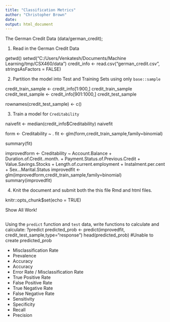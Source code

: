 ---
title: "Classification Metrics"
author: "Christopher Brown"
date: 
output: html_document
---

The German Credit Data (data/german_credit); 

1. Read in the German Credit Data

getwd()
setwd("C:/Users/Venkatesh/Documents/Machine Learning/tmp/CSX460/data")
credit_info <- read.csv("german_credit.csv", stringsAsFactors = FALSE)

2. Partition the model into Test and Training Sets using only `base::sample` 

credit_train_sample <- credit_info[1:900,]
credit_train_sample
credit_test_sample <- credit_info[901:1000,]
credit_test_sample

rownames(credit_test_sample) <- c()

3. Train a model for `Creditability` 

naivefit <- median(credit_info$Creditability)
naivefit


form <- Creditability ~ .
fit <- glm(form,credit_train_sample,family=binomial)

summary(fit)

improvedform <- Creditability ~ Account.Balance + Duration.of.Credit..month. + Payment.Status.of.Previous.Credit + Value.Savings.Stocks + Length.of.current.employment + Instalment.per.cent + Sex...Marital.Status
improvedfit <- glm(improvedform,credit_train_sample,family=binomial)
summary(improvedfit)


4. Knit the document and submit both the this file Rmd and html files.

knitr::opts_chunk$set(echo = TRUE)

Show All Work! 

```{r}


```


Using the `predict` function and `test` data, write functions to calculate and 
calculate: 
?predict
predicted_prob <- predict(improvedfit, credit_test_sample,type="response")
head(predicted_prob)
#Unable to create predicted_prob

* Misclassification Rate
* Prevalence 
* Accuracy
* Accuracy
* Error Rate / Misclassification Rate
* True Positive Rate  
* False Positive Rate
* True Negative Rate  
* False Negative Rate 
* Sensitivity 
* Specificity 
* Recall 
* Precision

```{r, echo=FALSE}


```

